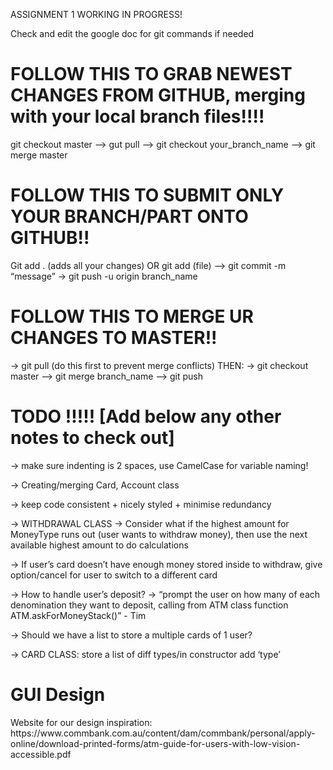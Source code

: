 ASSIGNMENT 1 WORKING IN PROGRESS!

Check and edit the google doc for git commands if needed

# FOLLOW THIS TO GRAB NEWEST CHANGES FROM GITHUB, merging with your local branch files!!!!
git checkout master --> gut pull --> git checkout your_branch_name --> git merge master
 
# FOLLOW THIS TO SUBMIT ONLY YOUR BRANCH/PART ONTO GITHUB!! 
Git add . (adds all your changes) OR git add (file) --> git commit -m “message” → git push -u origin branch_name

# FOLLOW THIS TO MERGE UR CHANGES  TO MASTER!!
-> git pull (do this first to prevent merge conflicts) 
    THEN:
-> git checkout master --> git merge branch_name --> git push

# TODO !!!!! [Add below any other notes to check out]

-> make sure indenting is 2 spaces, use CamelCase for variable naming!

-> Creating/merging Card, Account class

-> keep code consistent + nicely styled + minimise redundancy

-> WITHDRAWAL CLASS
  -> Consider what if the highest amount for MoneyType runs out (user wants to withdraw money), then use the next available highest amount to do calculations

-> If user's card doesn't have enough money stored inside to withdraw, give option/cancel for user to switch to a different card

-> How to handle user's deposit? 
  -> "prompt the user on how many of each denomination they want to deposit, calling from ATM class function ATM.askForMoneyStack()" - Tim

-> Should we have a list to store a multiple cards of 1 user?

-> CARD CLASS: store a list of diff types/in constructor add 'type'

# GUI Design

Website for our design inspiration: https://www.commbank.com.au/content/dam/commbank/personal/apply-online/download-printed-forms/atm-guide-for-users-with-low-vision-accessible.pdf

